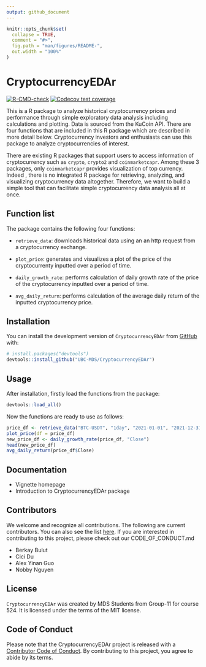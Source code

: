 ```yaml
---
output: github_document
---
```


<!-- README.md is generated from README.Rmd. Please edit that file -->

```r
knitr::opts_chunk$set(
  collapse = TRUE,
  comment = "#>",
  fig.path = "man/figures/README-",
  out.width = "100%"
)
```

# CryptocurrencyEDAr

<!-- badges: start -->
[![R-CMD-check](https://github.com/UBC-MDS/CryptocurrencyEDAr/workflows/R-CMD-check/badge.svg)](https://github.com/UBC-MDS/CryptocurrencyEDAr/actions)
[![Codecov test coverage](https://codecov.io/gh/UBC-MDS/CryptocurrencyEDAr/branch/main/graph/badge.svg)](https://codecov.io/gh/UBC-MDS/CryptocurrencyEDAr?branch=main)
<!-- badges: end -->

This is a R package to analyze historical cryptocurrency prices and performance through simple exploratory data analysis including calculations and plotting. Data is sourced from the KuCoin API. There are four functions that are included in this R package which are described in more detail below. Cryptocurrency investors and enthusiasts can use this package to analyze cryptocurrencies of interest.

There are existing R packages that support users to access information of cryptocurrency such as `crypto`, `crypto2` and `coinmarketcapr`. Among these 3 packages, only `coinmarketcapr` provides visualization of top currency. Indeed , there is no integrated R package for retrieving, analyzing, and visualizing cryptocurrency data altogether. Therefore, we want to build a simple tool that can facilitate simple cryptocurrency data analysis all at once.


## Function list

The package contains the following four functions:

- `retrieve_data`: downloads historical data using an an http request from a cryptocurrency exchange.

- `plot_price`: generates and visualizes a plot of the price of the cryptocurrenty inputted over a period of time.

- `daily_growth_rate`: performs calculation of daily growth rate of the price of the cryptocurrency inputted over a period of time.

- `avg_daily_return`: performs calculation of the average daily return of the inputted cryptocurrency price.


## Installation

You can install the development version of `CryptocurrencyEDAr` from
[GitHub](https://github.com/) with:

``` r
# install.packages("devtools")
devtools::install_github("UBC-MDS/CryptocurrencyEDAr")
```

## Usage
After installation, firstly load the functions from the package:
```r
devtools::load_all()
```

Now the functions are ready to use as follows:
```r
price_df <- retrieve_data("BTC-USDT", "1day", "2021-01-01", "2021-12-31")
plot_price(df = price_df)
new_price_df <- daily_growth_rate(price_df, "Close")
head(new_price_df)
avg_daily_return(price_df$Close)
```

## Documentation

- Vignette homepage
- Introduction to CryptocurrencyEDAr package

## Contributors

We welcome and recognize all contributions. The following are current contributors. You can also see the list [here](DESCRIPTION). If you are interested in contributing to this project, please check out our CODE_OF_CONDUCT.md

- Berkay Bulut
- Cici Du
- Alex Yinan Guo
- Nobby Nguyen

## License

`CryptocurrencyEDAr` was created by MDS Students from Group-11 for course 524. It is licensed under the terms of the MIT license.

## Code of Conduct
  
  Please note that the CryptocurrencyEDAr project is released with a [Contributor Code of Conduct](https://contributor-covenant.org/version/2/0/CODE_OF_CONDUCT.html). By contributing to this project, you agree to abide by its terms.
